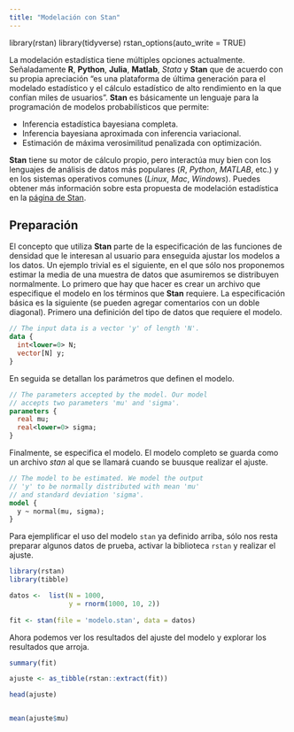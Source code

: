 ```yaml
---
title: "Modelación con Stan"
---
```


library(rstan)
library(tidyverse)
rstan_options(auto_write = TRUE)

La modelación estadística tiene múltiples opciones actualmente. Señaladamente **R**, **Python**, **Julia**, **Matlab**, *Stata* y **Stan** que de acuerdo con su propia apreciación "es una plataforma de última generación para el modelado estadístico y el cálculo estadístico de alto rendimiento en la que confían miles de usuarios". **Stan** es básicamente un lenguaje para la programación de modelos probabilísticos que permite:

+ Inferencia estadística bayesiana completa.
+ Inferencia bayesiana aproximada con inferencia variacional.
+ Estimación de máxima verosimilitud penalizada con optimización.

**Stan** tiene su motor de cálculo propio, pero  interactúa muy bien con los lenguajes de análisis de datos más populares (*R*, *Python*, *MATLAB*, etc.) y en los sistemas operativos comunes (_Linux_, _Mac_, _Windows_). Puedes obtener más información sobre esta propuesta de modelación estadística en la [página de Stan](https://mc-stan.org/).


## Preparación

El concepto que utiliza **Stan** parte de la especificación de las funciones de densidad que le interesan al usuario para enseguida ajustar los modelos a los datos. Un ejemplo trivial es el siguiente, en el que sólo nos proponemos estimar la media de una muestra de datos que asumiremos se distribuyen normalmente. Lo primero que hay que hacer es crear un archivo que especifique el modelo en los términos que **Stan** requiere. La especificación básica es la siguiente (se pueden agregar comentarios con un doble diagonal). Primero una definición del tipo de datos que requiere el modelo.

``` stan
// The input data is a vector 'y' of length 'N'.
data {
  int<lower=0> N;
  vector[N] y;
}
```

En seguida se detallan los parámetros que definen el modelo.

``` stan
// The parameters accepted by the model. Our model
// accepts two parameters 'mu' and 'sigma'.
parameters {
  real mu;
  real<lower=0> sigma;
}
```

Finalmente, se especifica el modelo. El modelo completo se guarda como un archivo *stan* al que se llamará cuando se buusque realizar el ajuste.


``` stan
// The model to be estimated. We model the output
// 'y' to be normally distributed with mean 'mu'
// and standard deviation 'sigma'.
model {
  y ~ normal(mu, sigma);
}

```

Para ejemplificar el uso del modelo `stan` ya definido arriba, sólo nos resta preparar algunos datos de prueba, activar la biblioteca `rstan` y realizar el ajuste.


```r
library(rstan)
library(tibble)

datos <-  list(N = 1000, 
               y = rnorm(1000, 10, 2))
               
fit <- stan(file = 'modelo.stan', data = datos)

```

Ahora podemos ver los resultados del ajuste del modelo y explorar los resultados que arroja.

```r

summary(fit)

ajuste <- as_tibble(rstan::extract(fit))

head(ajuste)


mean(ajuste$mu)

```

